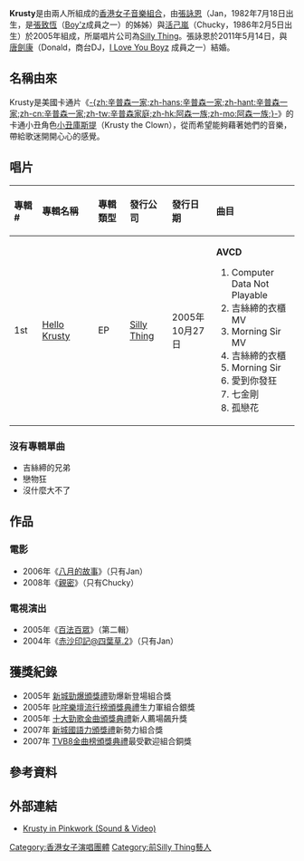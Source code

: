 {{Veil|time=2015-09-12T06:52:57+00:00}}
{{BLP unsourced}}
{{藝人
| 姓名 = Krusty
| 類型 = 組合
| 圖片 = 
| 圖片簡介 = 
| 國籍 = 
| 音樂類型 = [[粵語流行音樂|粵語流行音樂]]
| 職業 = [[歌手|歌手]]
| 活躍年代 = 2004年－2007年
| 唱片公司 =[[Silly_Thing|Silly Thing]] (2005年－2008年)
| 經紀公司 =
| 網站 = 
| 現任成員 = 
| 過往成員 = [[張詠恩|張詠恩]]（Jan）<br/>[[活己嵐|活己嵐]]（Chucky）
}}

'''Krusty'''是由兩人所組成的[[香港|香港]][[女子音樂組合|女子音樂組合]]，由[[張詠恩|張詠恩]]（Jan，1982年7月18日出生，是[[張致恆|張致恆]]（[[Boy'z|Boy'z]]成員之一）的姊姊）與[[活己嵐|活己嵐]]（Chucky，1986年2月5日出生）於2005年組成，所屬唱片公司為[[Silly_Thing|Silly Thing]]。張詠恩於2011年5月14日，與[[唐劍康|唐劍康]]（Donald，商台DJ，[[I_Love_You_Boyz|I Love You Boyz]] 成員之一）結婚。

== 名稱由來 ==
Krusty是美國卡通片《[[辛普森一家|-{zh:辛普森一家;zh-hans:辛普森一家;zh-hant:辛普森一家;zh-cn:辛普森一家;zh-tw:辛普森家庭;zh-hk:阿森一族;zh-mo:阿森一族;}-]]》的卡通小丑角色[[小丑庫斯提|小丑庫斯提]]（Krusty the Clown），從而希望能夠藉著她們的音樂，帶給歌迷開開心心的感覺。

== 唱片 ==
{| class="wikitable"
!align="left" width="75px"| 專輯 #
!align="left" width="225px"| 專輯名稱
!align="left" width="125px"| 專輯類型
!align="left" width="125px"| 發行公司
!align="left" width="150px"| 發行日期
!align="left" width="250px"| 曲目
|-
! 1st
! [[Hello_Krusty|Hello Krusty]]
| EP
| [[Silly_Thing|Silly Thing]]
| 2005年10月27日
| {{HideH|曲目}}
'''AVCD'''
# Computer Data Not Playable 
# 吉絲締的衣櫃 MV 
# Morning Sir MV 
# 吉絲締的衣櫃 
# Morning Sir 
# 愛到你發狂 
# 七金剛 
# 孤戀花
{{HideF}}
|}

===沒有專輯單曲===
*吉絲締的兄弟
*戀物狂
*沒什麼大不了

== 作品 ==
=== 電影 ===
*2006年《[[八月的故事|八月的故事]]》（只有Jan）
*2008年《[[親密_(2009年電影)|親密]]》（只有Chucky）

=== 電視演出 ===
*2005年《[[百法百眾|百法百眾]]》（第二輯）
*2004年《[[赤沙印記@四葉草.2|赤沙印記@四葉草.2]]》（只有Jan）

== 獲獎紀錄 ==
*2005年 [[新城勁爆頒獎禮|新城勁爆頒獎禮]]勁爆新登場組合獎
*2005年 [[叱咤樂壇流行榜頒獎典禮|叱咤樂壇流行榜頒獎典禮]]生力軍組合銀獎
*2005年 [[十大勁歌金曲頒獎典禮|十大勁歌金曲頒獎典禮]]新人薦場飆升獎
*2007年 [[新城國語力頒獎禮|新城國語力頒獎禮]]新勢力組合獎
*2007年 [[TVB8金曲榜頒獎典禮|TVB8金曲榜頒獎典禮]]最受歡迎組合銅獎

== 參考資料 ==
{{reflist}}

== 外部連結 ==
*[http://www.pinkwork.com/news/read1005.htm Krusty in Pinkwork (Sound & Video)]

{{HK-enter-bio-stub}}

[[Category:香港女子演唱團體|Category:香港女子演唱團體]]
[[Category:前Silly_Thing藝人|Category:前Silly Thing藝人]]
